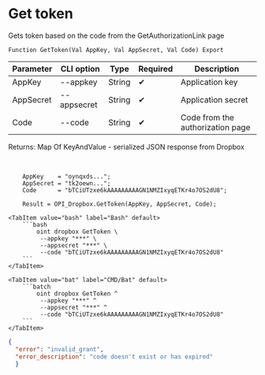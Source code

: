 ﻿---
sidebar_position: 2
description:  Gets token based on the code from the GetAuthorizationLink pageСтраницы
keywords: [1C, 1С, 1С:Enterprise, 1С:Enterprise 8.3, API, Integration, Services, Exchange, OneScript, CLI, Dropbox]
---


# Get token
 Gets token based on the code from the GetAuthorizationLink page



`Function GetToken(Val AppKey, Val AppSecret, Val Code) Export`

  | Parameter | CLI option | Type | Required | Description |
  |-|-|-|-|-|
  | AppKey | --appkey | String | &#x2714; | Application key |
  | AppSecret | --appsecret | String | &#x2714; | Application secret |
  | Code | --code | String | &#x2714; | Code from the authorization page |

  
  Returns:  Map Of KeyAndValue - serialized JSON response from Dropbox

<br/>




```bsl title="1C:Enterprise/OneScript code example"
    AppKey    = "oynqxds...";
    AppSecret = "tk2oewn...";
    Code      = "bTCiUTzxe6kAAAAAAAAAGN1NMZIxyqETKr4o7OS2dU8";

    Result = OPI_Dropbox.GetToken(AppKey, AppSecret, Code);
```
 

 <Tabs>
  
    <TabItem value="bash" label="Bash" default>
        ```bash
            oint dropbox GetToken \
             --appkey "***" \
             --appsecret "***" \
             --code "bTCiUTzxe6kAAAAAAAAAGN1NMZIxyqETKr4o7OS2dU8"
        ```
    </TabItem>
  
    <TabItem value="bat" label="CMD/Bat" default>
        ```batch
            oint dropbox GetToken ^
             --appkey "***" ^
             --appsecret "***" ^
             --code "bTCiUTzxe6kAAAAAAAAAGN1NMZIxyqETKr4o7OS2dU8"
        ```
    </TabItem>
</Tabs>


```json title="Result"
{
  "error": "invalid_grant",
  "error_description": "code doesn't exist or has expired"
  }
```
